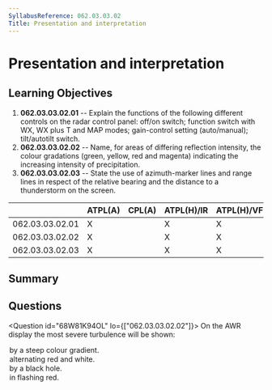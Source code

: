 ```yaml
---
SyllabusReference: 062.03.03.02
Title: Presentation and interpretation
---
```


# Presentation and interpretation

## Learning Objectives

1. **062.03.03.02.01** -- Explain the functions of the following different
   controls on the radar control panel: off/on switch; function switch with WX,
   WX plus T and MAP modes; gain-control setting (auto/manual); tilt/autotilt
   switch.
2. **062.03.03.02.02** -- Name, for areas of differing reflection intensity, the
   colour gradations (green, yellow, red and magenta) indicating the increasing
   intensity of precipitation.
3. **062.03.03.02.03** -- State the use of azimuth-marker lines and range lines
   in respect of the relative bearing and the distance to a thunderstorm on the
   screen.

|                 | ATPL(A) | CPL(A) | ATPL(H)/IR | ATPL(H)/VFR | CPL(H) | IR  | CBIR(A) |
| --------------- | ------- | ------ | ---------- | ----------- | ------ | --- | ------- |
| 062.03.03.02.01 | X       |        | X          | X           |        | X   | X       |
| 062.03.03.02.02 | X       |        | X          | X           |        | X   | X       |
| 062.03.03.02.03 | X       |        | X          | X           |        | X   | X       |

## Summary

## Questions

<Question id="68W81K94OL" lo={["062.03.03.02.02"]}>
  <Text variant="oneCorrect">
    On the AWR display the most severe turbulence will be shown:
  </Text>
  <Option correct>by a steep colour gradient.</Option>
  <Option>alternating red and white.</Option>
  <Option>by a black hole.</Option>
  <Option>in flashing red.</Option>
</Question>

